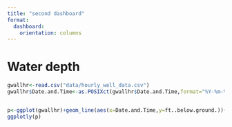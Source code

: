 ```yaml
---
title: "second dashboard"
format: 
  dashboard: 
    orientation: columns
---
```



# Water depth

```r
gwallhr<-read.csv("data/hourly_well_data.csv")
gwallhr$Date.and.Time<-as.POSIXct(gwallhr$Date.and.Time,format="%Y-%m-%d %H:%M:%S")


p<-ggplot(gwallhr)+geom_line(aes(x=Date.and.Time,y=ft..below.ground.))+theme_light()+facet_wrap(vars(Well_Name),nrow = 6,scales = "free",)+scale_y_reverse()
ggplotly(p)
```